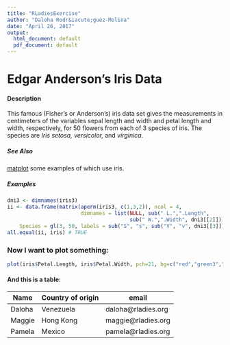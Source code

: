 ```yaml
---
title: "RLadiesExercise"
author: "Daloha Rodr&iacute;guez-Molina"
date: "April 26, 2017"
output:
  html_document: default
  pdf_document: default
---
```


# Edgar Anderson's Iris Data

#### Description
This famous (Fisher's or Anderson's) iris data set gives the measurements in centimeters of the variables sepal length and width and petal length and width, respectively, for 50 flowers from each of 3 species of iris. The species are *Iris setosa, versicolor,* and *virginica*.

##### See Also
[matplot](https://stat.ethz.ch/R-manual/R-devel/library/graphics/html/matplot.html) some examples of which use iris.

##### Examples
```r
dni3 <- dimnames(iris3)
ii <- data.frame(matrix(aperm(iris3, c(1,3,2)), ncol = 4,
                        dimnames = list(NULL, sub(" L.",".Length",
                                        sub(" W.",".Width", dni3[[2]])))),
    Species = gl(3, 50, labels = sub("S", "s", sub("V", "v", dni3[[3]]))))
all.equal(ii, iris) # TRUE
```

### Now I want to plot something:
```r
plot(iris$Petal.Length, iris$Petal.Width, pch=21, bg=c("red","green3","blue")[unclass(iris$Species)], main="Edgar Anderson's Iris Data")
```

#### And this is a table:

**Name** | **Country of origin** | **email**
---------|-----------------------|----------
Daloha | Venezuela | daloha@rladies.org
Maggie | Hong Kong | maggie@rladies.org
Pamela | Mexico | pamela@rladies.org